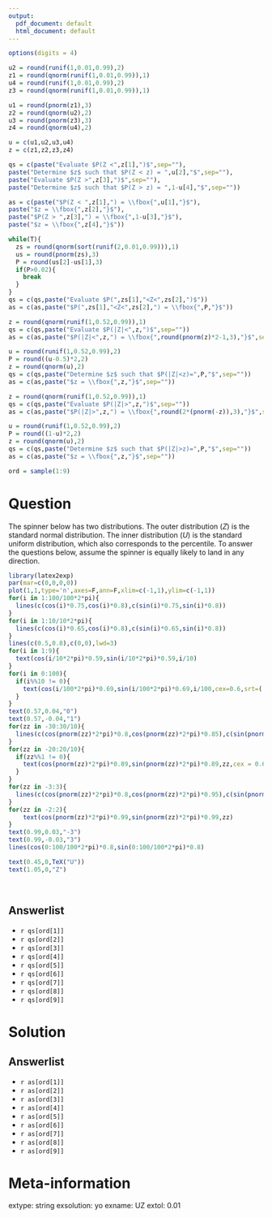```yaml
---
output:
  pdf_document: default
  html_document: default
---
```


```r

options(digits = 4)

u2 = round(runif(1,0.01,0.99),2)
z1 = round(qnorm(runif(1,0.01,0.99)),1)
u4 = round(runif(1,0.01,0.99),2)
z3 = round(qnorm(runif(1,0.01,0.99)),1)

u1 = round(pnorm(z1),3)
z2 = round(qnorm(u2),2)
u3 = round(pnorm(z3),3)
z4 = round(qnorm(u4),2)

u = c(u1,u2,u3,u4)
z = c(z1,z2,z3,z4)

qs = c(paste("Evaluate $P(Z <",z[1],")$",sep=""),
paste("Determine $z$ such that $P(Z < z) = ",u[2],"$",sep=""),
paste("Evaluate $P(Z >",z[3],")$",sep=""),
paste("Determine $z$ such that $P(Z > z) = ",1-u[4],"$",sep=""))

as = c(paste("$P(Z < ",z[1],") = \\fbox{",u[1],"}$"),
paste("$z = \\fbox{",z[2],"}$"),
paste("$P(Z > ",z[3],") = \\fbox{",1-u[3],"}$"),
paste("$z = \\fbox{",z[4],"}$"))

while(T){
  zs = round(qnorm(sort(runif(2,0.01,0.99))),1)
  us = round(pnorm(zs),3)
  P = round(us[2]-us[1],3)
  if(P>0.02){
    break
  }
}
qs = c(qs,paste("Evaluate $P(",zs[1],"<Z<",zs[2],")$"))
as = c(as,paste("$P(",zs[1],"<Z<",zs[2],") = \\fbox{",P,"}$"))

z = round(qnorm(runif(1,0.52,0.99)),1)
qs = c(qs,paste("Evaluate $P(|Z|<",z,")$",sep=""))
as = c(as,paste("$P(|Z|<",z,") = \\fbox{",round(pnorm(z)*2-1,3),"}$",sep=""))

u = round(runif(1,0.52,0.99),2)
P = round((u-0.5)*2,2)
z = round(qnorm(u),2)
qs = c(qs,paste("Determine $z$ such that $P(|Z|<z)=",P,"$",sep=""))
as = c(as,paste("$z = \\fbox{",z,"}$",sep=""))

z = round(qnorm(runif(1,0.52,0.99)),1)
qs = c(qs,paste("Evaluate $P(|Z|>",z,")$",sep=""))
as = c(as,paste("$P(|Z|>",z,") = \\fbox{",round(2*(pnorm(-z)),3),"}$",sep=""))

u = round(runif(1,0.52,0.99),2)
P = round((1-u)*2,2)
z = round(qnorm(u),2)
qs = c(qs,paste("Determine $z$ such that $P(|Z|>z)=",P,"$",sep=""))
as = c(as,paste("$z = \\fbox{",z,"}$",sep=""))

ord = sample(1:9)

```

Question
========

The spinner below has two distributions. The outer distribution ($Z$) is the standard normal distribution. The inner distribution ($U$) is the standard uniform distribution, which also corresponds to the percentile. To answer the questions below, assume the spinner is equally likely to land in any direction.

```r
library(latex2exp)
par(mar=c(0,0,0,0))
plot(1,1,type='n',axes=F,ann=F,xlim=c(-1,1),ylim=c(-1,1))
for(i in 1:100/100*2*pi){
  lines(c(cos(i)*0.75,cos(i)*0.8),c(sin(i)*0.75,sin(i)*0.8))
}
for(i in 1:10/10*2*pi){
  lines(c(cos(i)*0.65,cos(i)*0.8),c(sin(i)*0.65,sin(i)*0.8))
}
lines(c(0.5,0.8),c(0,0),lwd=3)
for(i in 1:9){
  text(cos(i/10*2*pi)*0.59,sin(i/10*2*pi)*0.59,i/10)
}
for(i in 0:100){
  if(i%%10 != 0){
    text(cos(i/100*2*pi)*0.69,sin(i/100*2*pi)*0.69,i/100,cex=0.6,srt=((i/100*360)+90)%%180-90)
  }
}
text(0.57,0.04,"0")
text(0.57,-0.04,"1")
for(zz in -30:30/10){
  lines(c(cos(pnorm(zz)*2*pi)*0.8,cos(pnorm(zz)*2*pi)*0.85),c(sin(pnorm(zz)*2*pi)*0.8,sin(pnorm(zz)*2*pi)*0.85))
}
for(zz in -20:20/10){
  if(zz%%1 != 0){
    text(cos(pnorm(zz)*2*pi)*0.89,sin(pnorm(zz)*2*pi)*0.89,zz,cex = 0.6)
  }
}
for(zz in -3:3){
  lines(c(cos(pnorm(zz)*2*pi)*0.8,cos(pnorm(zz)*2*pi)*0.95),c(sin(pnorm(zz)*2*pi)*0.8,sin(pnorm(zz)*2*pi)*0.95),lwd=2)
}
for(zz in -2:2){
    text(cos(pnorm(zz)*2*pi)*0.99,sin(pnorm(zz)*2*pi)*0.99,zz)
}
text(0.99,0.03,"-3")
text(0.99,-0.03,"3")
lines(cos(0:100/100*2*pi)*0.8,sin(0:100/100*2*pi)*0.8)

text(0.45,0,TeX("U"))
text(1.05,0,"Z")
```
\

Answerlist
--------
* `r qs[ord[1]]`
* `r qs[ord[2]]`
* `r qs[ord[3]]`
* `r qs[ord[4]]`
* `r qs[ord[5]]`
* `r qs[ord[6]]`
* `r qs[ord[7]]`
* `r qs[ord[8]]`
* `r qs[ord[9]]`


Solution
========

Answerlist
-------
* `r as[ord[1]]`
* `r as[ord[2]]`
* `r as[ord[3]]`
* `r as[ord[4]]`
* `r as[ord[5]]`
* `r as[ord[6]]`
* `r as[ord[7]]`
* `r as[ord[8]]`
* `r as[ord[9]]`



Meta-information
============
extype: string
exsolution: yo
exname: UZ
extol: 0.01
